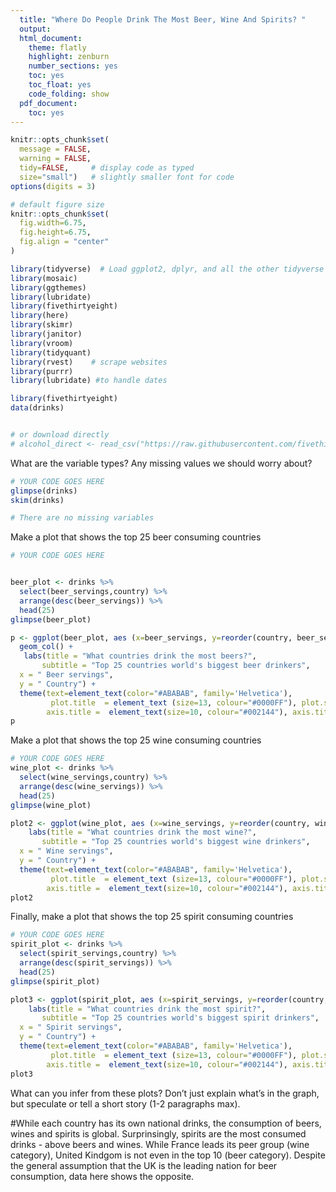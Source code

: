 ```yaml
---
  title: "Where Do People Drink The Most Beer, Wine And Spirits? "
  output:
  html_document:
    theme: flatly
    highlight: zenburn
    number_sections: yes
    toc: yes
    toc_float: yes
    code_folding: show
  pdf_document:
    toc: yes
---
```


```r
knitr::opts_chunk$set(
  message = FALSE, 
  warning = FALSE, 
  tidy=FALSE,     # display code as typed
  size="small")   # slightly smaller font for code
options(digits = 3)

# default figure size
knitr::opts_chunk$set(
  fig.width=6.75, 
  fig.height=6.75,
  fig.align = "center"
)
```


```r
library(tidyverse)  # Load ggplot2, dplyr, and all the other tidyverse packages
library(mosaic)
library(ggthemes)
library(lubridate)
library(fivethirtyeight)
library(here)
library(skimr)
library(janitor)
library(vroom)
library(tidyquant)
library(rvest)    # scrape websites
library(purrr)  
library(lubridate) #to handle dates
```


```r
library(fivethirtyeight)
data(drinks)


# or download directly
# alcohol_direct <- read_csv("https://raw.githubusercontent.com/fivethirtyeight/data/master/alcohol-consumption/drinks.csv")

```


What are the variable types? Any missing values we should worry about? 

```r
# YOUR CODE GOES HERE
glimpse(drinks)
skim(drinks)

# There are no missing variables
```


Make a plot that shows the top 25 beer consuming countries

```r
# YOUR CODE GOES HERE


beer_plot <- drinks %>%
  select(beer_servings,country) %>%
  arrange(desc(beer_servings)) %>%
  head(25)
glimpse(beer_plot)

p <- ggplot(beer_plot, aes (x=beer_servings, y=reorder(country, beer_servings), size=1)) + 
  geom_col() + 
   labs(title = "What countries drink the most beers?",
       subtitle = "Top 25 countries world's biggest beer drinkers",
  x = " Beer servings",
  y = " Country") + 
  theme(text=element_text(color="#ABABAB", family='Helvetica'), 
         plot.title  = element_text (size=13, colour="#0000FF"), plot.subtitle = element_text(size=9),
        axis.title =  element_text(size=10, colour="#002144"), axis.title.y= element_text(size=10, colour="#002144"))
p
```


Make a plot that shows the top 25 wine consuming countries

```r

# YOUR CODE GOES HERE
wine_plot <- drinks %>%
  select(wine_servings,country) %>%
  arrange(desc(wine_servings)) %>%
  head(25)
glimpse(wine_plot)

plot2 <- ggplot(wine_plot, aes (x=wine_servings, y=reorder(country, wine_servings), size=1)) + geom_col()+
    labs(title = "What countries drink the most wine?",
       subtitle = "Top 25 countries world's biggest wine drinkers",
  x = " Wine servings",
  y = " Country") + 
  theme(text=element_text(color="#ABABAB", family='Helvetica'), 
         plot.title  = element_text (size=13, colour="#0000FF"), plot.subtitle = element_text(size=9),
        axis.title =  element_text(size=10, colour="#002144"), axis.title.y= element_text(size=10, colour="#002144"))
plot2

```

Finally, make a plot that shows the top 25 spirit consuming countries
```r
# YOUR CODE GOES HERE
spirit_plot <- drinks %>%
  select(spirit_servings,country) %>%
  arrange(desc(spirit_servings)) %>%
  head(25)
glimpse(spirit_plot)

plot3 <- ggplot(spirit_plot, aes (x=spirit_servings, y=reorder(country, spirit_servings) , size=1)) + geom_col() +
    labs(title = "What countries drink the most spirit?",
       subtitle = "Top 25 countries world's biggest spirit drinkers",
  x = " Spirit servings",
  y = " Country") + 
  theme(text=element_text(color="#ABABAB", family='Helvetica'), 
         plot.title  = element_text (size=13, colour="#0000FF"), plot.subtitle = element_text(size=9),
        axis.title =  element_text(size=10, colour="#002144"), axis.title.y= element_text(size=10, colour="#002144"))
plot3
```

What can you infer from these plots? Don't just explain what's in the graph, but speculate or tell a short story (1-2 paragraphs max).

#While each country has its own national drinks, the consumption of beers, wines and spirits is global. Surprinsingly, spirits are the most consumed drinks - above beers and wines. While France leads its peer group (wine category), United Kindgom is not even in the top 10 (beer category). Despite the general assumption that the UK is the leading nation for beer consumption, data here shows the opposite.

